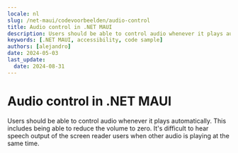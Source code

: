 ```yaml
---
locale: nl
slug: /net-maui/codevoorbeelden/audio-control
title: Audio control in .NET MAUI
description: Users should be able to control audio whenever it plays automatically.
keywords: [.NET MAUI, accessibility, code sample]
authors: [alejandro]
date: 2024-05-03
last_update:
  date: 2024-08-31
---
```


# Audio control in .NET MAUI

Users should be able to control audio whenever it plays automatically. This includes being able to reduce the volume to zero. It's difficult to hear speech output of the screen reader users when other audio is playing at the same time.

<CodeSample id="media-audio-control" platform="net-maui" locale="en"/>

